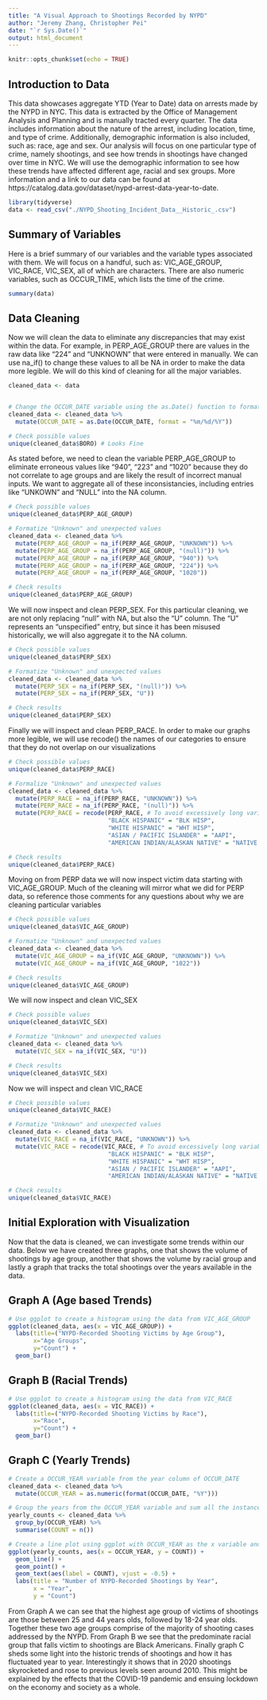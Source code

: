 ---
title: "A Visual Approach to Shootings Recorded by NYPD"
author: "Jeremy Zhang, Christopher Pei"
date: "`r Sys.Date()`"
output: html_document
---

```{r setup, include=FALSE}
knitr::opts_chunk$set(echo = TRUE)
```

## Introduction to Data

This data showcases aggregate YTD (Year to Date) data on arrests made by the NYPD in NYC. This data is extracted by the Office of Management Analysis and Planning and is manually tracted every quarter. The data includes information about the nature of the arrest, including location, time, and type of crime. Additionally, demographic information is also included, such as: race, age and sex. Our analysis will focus on one particular type of crime, namely shootings, and see how trends in shootings have changed over time in NYC. We will use the demographic information to see how these trends have affected different age, racial and sex groups.
More information and a link to our data can be found at https://catalog.data.gov/dataset/nypd-arrest-data-year-to-date. 

```{r}
library(tidyverse)
data <- read_csv("./NYPD_Shooting_Incident_Data__Historic_.csv")
```

## Summary of Variables

  Here is a brief summary of our variables and the variable types associated with them. We will focus on a handful, such as: VIC_AGE_GROUP, VIC_RACE, VIC_SEX, all of which are characters. There are also numeric variables, such as OCCUR_TIME, which lists the time of the crime. 

```{r}
summary(data)
```

## Data Cleaning

  Now we will clean the data to eliminate any discrepancies that may exist within the data. For example, in PERP_AGE_GROUP there are values in the raw data like "224" and "UNKNOWN" that were entered in manually. We can use na_if() to change these values to all be NA in order to make the data more legible. We will do this kind of cleaning for all the major variables. 

```{r}
cleaned_data <- data


# Change the OCCUR_DATE variable using the as.Date() function to format the data into the typical month/day/year format
cleaned_data <- cleaned_data %>%
  mutate(OCCUR_DATE = as.Date(OCCUR_DATE, format = "%m/%d/%Y"))
```

```{r}
# Check possible values
unique(cleaned_data$BORO) # Looks Fine
```
As stated before, we need to clean the variable PERP_AGE_GROUP to eliminate erroneous values like "940", "223" and "1020" because they do not correlate to age groups and are likely the result of incorrect manual inputs. We want to aggregate all of these inconsistancies, including entries like "UNKOWN" and "NULL" into the NA column.  
```{r}
# Check possible values
unique(cleaned_data$PERP_AGE_GROUP)

# Formatize "Unknown" and unexpected values
cleaned_data <- cleaned_data %>%
  mutate(PERP_AGE_GROUP = na_if(PERP_AGE_GROUP, "UNKNOWN")) %>% 
  mutate(PERP_AGE_GROUP = na_if(PERP_AGE_GROUP, "(null)")) %>% 
  mutate(PERP_AGE_GROUP = na_if(PERP_AGE_GROUP, "940")) %>% 
  mutate(PERP_AGE_GROUP = na_if(PERP_AGE_GROUP, "224")) %>% 
  mutate(PERP_AGE_GROUP = na_if(PERP_AGE_GROUP, "1020"))

# Check results
unique(cleaned_data$PERP_AGE_GROUP)
```
We will now inspect and clean PERP_SEX. For this particular cleaning, we are not only replacing "null" with NA, but also the "U" column. The "U" represents an "unspecified" entry, but since it has been misused historically, we will also aggregate it to the NA column. 
```{r}
# Check possible values
unique(cleaned_data$PERP_SEX)

# Formatize "Unknown" and unexpected values
cleaned_data <- cleaned_data %>%
  mutate(PERP_SEX = na_if(PERP_SEX, "(null)")) %>% 
  mutate(PERP_SEX = na_if(PERP_SEX, "U")) 

# Check results
unique(cleaned_data$PERP_SEX)
```
Finally we will inspect and clean PERP_RACE. In order to make our graphs more legible, we will use recode() the names of our categories to ensure that they do not overlap on our visualizations
```{r}
# Check possible values
unique(cleaned_data$PERP_RACE)

# Formalize "Unknown" and unexpected values
cleaned_data <- cleaned_data %>%
  mutate(PERP_RACE = na_if(PERP_RACE, "UNKNOWN")) %>% 
  mutate(PERP_RACE = na_if(PERP_RACE, "(null)")) %>% 
  mutate(PERP_RACE = recode(PERP_RACE, # To avoid excessively long variable names in visualizations and leading to overlaps
                            "BLACK HISPANIC" = "BLK HISP",
                            "WHITE HISPANIC" = "WHT HISP",
                            "ASIAN / PACIFIC ISLANDER" = "AAPI",
                            "AMERICAN INDIAN/ALASKAN NATIVE" = "NATIVE AM"))

# Check results
unique(cleaned_data$PERP_RACE)
```
Moving on from PERP data we will now inspect victim data starting with VIC_AGE_GROUP. Much of the cleaning will mirror what we did for PERP data, so reference those comments for any questions about why we are cleaning particular variables 
```{r}
# Check possible values
unique(cleaned_data$VIC_AGE_GROUP)

# Formatize "Unknown" and unexpected values
cleaned_data <- cleaned_data %>%
  mutate(VIC_AGE_GROUP = na_if(VIC_AGE_GROUP, "UNKNOWN")) %>% 
  mutate(VIC_AGE_GROUP = na_if(VIC_AGE_GROUP, "1022")) 

# Check results
unique(cleaned_data$VIC_AGE_GROUP)
```

We will now inspect and clean VIC_SEX
```{r}
# Check possible values
unique(cleaned_data$VIC_SEX)

# Formatize "Unknown" and unexpected values
cleaned_data <- cleaned_data %>%
  mutate(VIC_SEX = na_if(VIC_SEX, "U"))

# Check results
unique(cleaned_data$VIC_SEX)
```

Now we will inspect and clean VIC_RACE
```{r}
# Check possible values
unique(cleaned_data$VIC_RACE)

# Formatize "Unknown" and unexpected values
cleaned_data <- cleaned_data %>%
  mutate(VIC_RACE = na_if(VIC_RACE, "UNKNOWN")) %>% 
  mutate(VIC_RACE = recode(VIC_RACE, # To avoid excessively long variable names in visualizations and leading to overlaps
                            "BLACK HISPANIC" = "BLK HISP",
                            "WHITE HISPANIC" = "WHT HISP",
                            "ASIAN / PACIFIC ISLANDER" = "AAPI",
                            "AMERICAN INDIAN/ALASKAN NATIVE" = "NATIVE AM"))

# Check results
unique(cleaned_data$VIC_RACE)
```

## Initial Exploration with Visualization
  
  Now that the data is cleaned, we can investigate some trends within our data. Below we have created three graphs, one that shows the volume of shootings by age group, another that shows the volume by racial group and lastly a graph that tracks the total shootings over the years available in the data. 

## Graph A (Age based Trends)
```{r}
# Use ggplot to create a histogram using the data from VIC_AGE_GROUP
ggplot(cleaned_data, aes(x = VIC_AGE_GROUP)) + 
  labs(title=("NYPD-Recorded Shooting Victims by Age Group"),
       x="Age Groups",
       y="Count") + 
  geom_bar()
```


## Graph B (Racial Trends)
```{r}
# Use ggplot to create a histogram using the data from VIC_RACE
ggplot(cleaned_data, aes(x = VIC_RACE)) + 
  labs(title=("NYPD-Recorded Shooting Victims by Race"),
       x="Race",
       y="Count") + 
  geom_bar()
```



## Graph C (Yearly Trends)
```{r}
# Create a OCCUR_YEAR variable from the year column of OCCUR_DATE
cleaned_data <- cleaned_data %>%
  mutate(OCCUR_YEAR = as.numeric(format(OCCUR_DATE, "%Y")))

# Group the years from the OCCUR_YEAR variable and sum all the instances of shootings
yearly_counts <- cleaned_data %>%
  group_by(OCCUR_YEAR) %>%
  summarise(COUNT = n())

# Create a line plot using ggplot with OCCUR_YEAR as the x variable and the count as y. Add dots to correspond to the particular year and add test to easily see the total number associated with each year 
ggplot(yearly_counts, aes(x = OCCUR_YEAR, y = COUNT)) +
  geom_line() +
  geom_point() +
  geom_text(aes(label = COUNT), vjust = -0.5) + 
  labs(title = "Number of NYPD-Recorded Shootings by Year",
       x = "Year",
       y = "Count")
```

From Graph A we can see that the highest age group of victims of shootings are those between 25 and 44 years olds, followed by 18-24 year olds. Together these two age groups comprise of the majority of shooting cases addressed by the NYPD. From Graph B we see that the predominate racial group that falls victim to shootings are Black Americans. Finally graph C sheds some light into the historic trends of shootings and how it has fluctuated year to year. Interestingly it shows that in 2020 shootings skyrocketed and rose to previous levels seen around 2010. This might be explained by the effects that the COVID-19 pandemic and ensuing lockdown on the economy and society as a whole. 